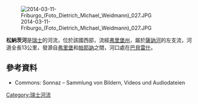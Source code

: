 {{Citecheck|time=2021-01-15T09:15:36+00:00}}
{{Coord|46|50|41|N|7|8|27|E|display=title}}
[[Image:2014-03-11-Friburgo_(Foto_Dietrich_Michael_Weidmann)_027.JPG|right]]

'''松納茨河'''是[[瑞士|瑞士]]的河流，位於該國西部，流經[[弗里堡州|弗里堡州]]，屬於[[薩訥河|薩訥河]]的左支流，河道全長13公里，發源自[[弗里堡_(弗里堡州)|弗里堡]]和[[帕耶訥|帕耶訥]]之間，河口處在[[巴貝雷什|巴貝雷什]]。

==參考資料==
* Commons: Sonnaz – Sammlung von Bildern, Videos und Audiodateien

{{Switzerland-geo-stub}}
[[Category:瑞士河流|Category:瑞士河流]]